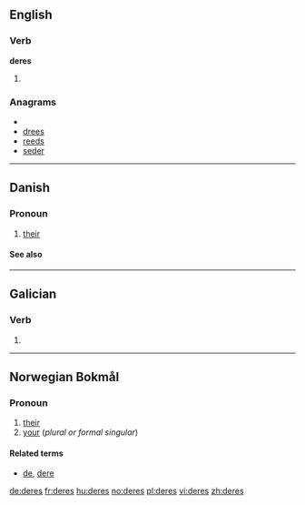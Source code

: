 {{also|Deres}}
==English==

===Verb===
'''deres'''

# {{third-person singular of|[[dere]]}}

===Anagrams===
* {{alphagram|[[deers#English|deers]]}} 
* [[drees#English|drees]]
* [[reeds#English|reeds]]
* [[seder#English|seder]]


----

==Danish==

===Pronoun===
{{infl|da|pronoun|nominative|de|objective|dem}}

# [[their]] {{3rd person plural, possessive}}

====See also====
{{Danish personal pronouns}}

----

==Galician==

===Verb===
{{gl-verb-form}}

# {{conjugation of|[[dar#Galician|dar]]||2|s|fut|sub}}

----
==Norwegian Bokmål==

===Pronoun===
{{infl|no|pronoun}}

# [[their]]
# [[your]] (''plural or formal singular'')

====Related terms====
*[[de]], [[dere]]

[[de:deres]]
[[fr:deres]]
[[hu:deres]]
[[no:deres]]
[[pl:deres]]
[[vi:deres]]
[[zh:deres]]
